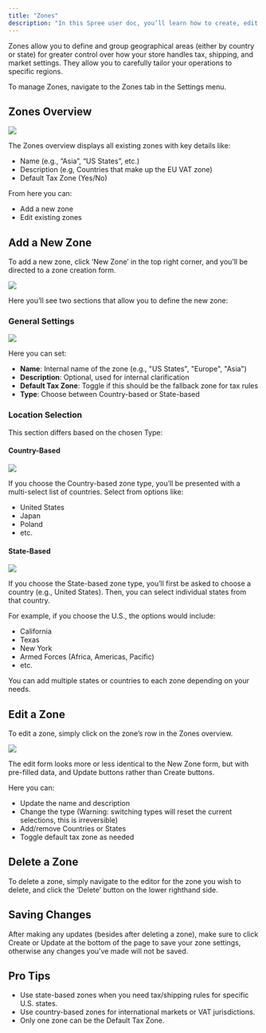 ```yaml
---
title: "Zones"
description: "In this Spree user doc, you’ll learn how to create, edit and delete zones."
---
```


Zones allow you to define and group geographical areas (either by country or state) for greater control over how your store handles tax, shipping, and market settings. They allow you to carefully tailor your operations to specific regions.

To manage Zones, navigate to the Zones tab in the Settings menu.

## Zones Overview

![](/images/user/settings/zones/1.zones.png)

The Zones overview displays all existing zones with key details like:

- Name (e.g., “Asia”, “US States”, etc.)
- Description (e.g, Countries that make up the EU VAT zone)
- Default Tax Zone (Yes/No)

From here you can:

- Add a new zone
- Edit existing zones

## Add a New Zone

To add a new zone, click ‘New Zone’ in the top right corner, and you’ll be directed to a zone creation form.

![](/images/user/settings/zones/2.add_a_zone.png)

Here you’ll see two sections that allow you to define the new zone:

### General Settings

![](/images/user/settings/zones/3.general_settings.png)

Here you can set:

- **Name**: Internal name of the zone (e.g., "US States", "Europe", "Asia")
- **Description**: Optional, used for internal clarification
- **Default Tax Zone**: Toggle if this should be the fallback zone for tax rules
- **Type**: Choose between Country-based or State-based

### Location Selection

This section differs based on the chosen Type:

#### Country-Based

![](/images/user/settings/zones/4.country_based.png)

If you choose the Country-based zone type, you’ll be presented with a multi-select list of countries. Select from options like:

- United States
- Japan
- Poland
- etc.

#### State-Based

![](/images/user/settings/zones/5.state_based.png)

If you choose the State-based zone type, you’ll first be asked to choose a country (e.g., United States). Then, you can select individual states from that country.

For example, if you choose the U.S., the options would include:

- California
- Texas
- New York
- Armed Forces (Africa, Americas, Pacific)
- etc.

<Note>
  You can add multiple states or countries to each zone depending on your needs.
</Note>

## Edit a Zone

To edit a zone, simply click on the zone’s row in the Zones overview.

![](/images/user/settings/zones/6.edit_zone.png)

The edit form looks more or less identical to the New Zone form, but with pre-filled data, and Update buttons rather than Create buttons.

Here you can:

- Update the name and description
- Change the type (Warning: switching types will reset the current selections, this is irreversible)
- Add/remove Countries or States
- Toggle default tax zone as needed

## Delete a Zone

To delete a zone, simply navigate to the editor for the zone you wish to delete, and click the ‘Delete’ button on the lower righthand side.

## Saving Changes

After making any updates (besides after deleting a zone), make sure to click Create or Update at the bottom of the page to save your zone settings, otherwise any changes you’ve made will not be saved.

## Pro Tips

- Use state-based zones when you need tax/shipping rules for specific U.S. states.
- Use country-based zones for international markets or VAT jurisdictions.
- Only one zone can be the Default Tax Zone.